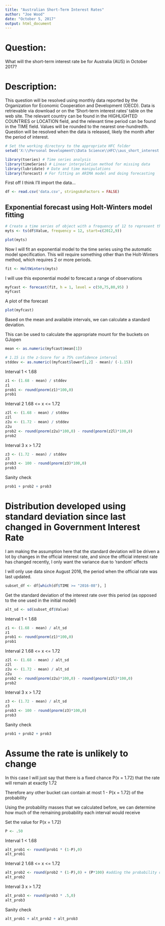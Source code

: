 ---
title: "Australian Short-Term Interest Rates"
author: "Joe Wood"
date: "October 5, 2017"
output: html_document
---

# Question:
What will the short-term interest rate be for Australia (AUS) in October 2017?

# Description:
This question will be resolved using monthly data reported by the Organization for Economic Cooperation and Development (OECD). Data is retrievable via download or on the 'Short-term interest rates' table on the web site.  The relevant country can be found in the HIGHLIGHTED COUNTRIES or LOCATION field, and the relevant time period can be found in the TIME field. Values will be rounded to the nearest one-hundredth. Question will be resolved when the data is released, likely the month after the period of interest.

```{r}
# Set the working directory to the appropriate HFC folder
setwd('X:\\Personal Development\\Data Science\\HFC\\aus_short_interest')
```


```{r}
library(tseries) # Time series analysis
library(timeSeries) # Linear interpolation method for missing data
library(lubridate) # Date and time manipulations
library(forecast) # For fitting an ARIMA model and doing forecasting
```

First off I think I'll import the data... 
```{r}
df <- read.csv('data.csv', stringsAsFactors = FALSE)
```

## Exponential forecast using Holt-Winters model fitting 

```{r}
# Create a time series of object with a frequency of 12 to represent that the data is monthly
myts <- ts(df$Value, frequency = 12, start=c(2012,9))

plot(myts)
```

Now I will fit an exponential model to the time series using the automatic model specification. This will require something other than the Holt-Winters method, which requires 2 or more periods. 
```{r}
fit <- HoltWinters(myts)
```


I will use this exponential model to forecast a range of observations 
```{r}
myfcast <- forecast(fit, h = 1, level = c(50,75,80,95) )
myfcast
```

A plot of the forecast 
```{r}
plot(myfcast)
```


Based on the mean and available intervals, we can calculate a standard deviation. 

This can be used to calculate the appropriate mount for the buckets on GJopen 

```{r}
mean <- as.numeric(myfcast$mean[1])

# 1.15 is the z-Score for a 75% confidence interval 
stddev <- as.numeric((myfcast$lower[1,2] - mean)/ (-1.15))
```


Interval 1 
< 1.68
```{r}
z1 <- (1.68 - mean) / stddev
z1
prob1 <- round(pnorm(z1)*100,0)
prob1
```

Interval 2
1.68 <= x <= 1.72
```{r}
z2l <- (1.68 - mean) / stddev
z2l
z2u <- (1.72 - mean) / stddev
z2u
prob2 <- round(pnorm(z2u)*100,0) - round(pnorm(z2l)*100,0)
prob2
```

Interval 3
x > 1.72
```{r}
z3 <- (1.72 - mean) / stddev
z3
prob3 <- 100 - round(pnorm(z3)*100,0)
prob3
```


Sanity check
```{r}
prob1 + prob2 + prob3
```

# Distribution developed using standard deviation since last changed in Government Interest Rate

I am making the assumption here that the standard deviation will be driven a lot by changes in the official interest rate, and since the official interest rate has changed recently, I only want the variance due to 'random' effects


I will only use data since August 2016, the period when the official rate was last updated. 
```{r}
subset_df <- df[which(df$TIME >= "2016-08"), ]
```

Get the standard deviation of the interest rate over this period (as opposed to the one used in the initial model)
```{r}
alt_sd <- sd(subset_df$Value)
```

Interval 1 
< 1.68
```{r}
z1 <- (1.68 - mean) / alt_sd
z1
prob1 <- round(pnorm(z1)*100,0)
prob1
```

Interval 2
1.68 <= x <= 1.72
```{r}
z2l <- (1.68 - mean) / alt_sd
z2l
z2u <- (1.72 - mean) / alt_sd
z2u
prob2 <- round(pnorm(z2u)*100,0) - round(pnorm(z2l)*100,0)
prob2
```

Interval 3
x > 1.72
```{r}
z3 <- (1.72 - mean) / alt_sd
z3
prob3 <- 100 - round(pnorm(z3)*100,0)
prob3
```


Sanity check
```{r}
prob1 + prob2 + prob3
```

# Assume the rate is unlikely to change

In this case I will just say that there is a fixed chance P(x = 1.72) that the rate will remain at exactly 1.72

Therefore any other bucket can contain at most 1 - P(x = 1.72) of the probability

Using the probability masses that we calculated before, we can determine how much of the remaining probability each interval would receive

Set the value for P(x = 1.72)
```{r}
P <- .50
```


Interval 1 
< 1.68
```{r}
alt_prob1 <- round(prob1 * (1-P),0)
alt_prob1
```
Interval 2
1.68 <= x <= 1.72
```{r}
alt_prob2 <- round(prob2 * (1-P),0) + (P*100) #adding the probability of being exactly 1.72
alt_prob2
```

Interval 3 
x > 1.72
```{r}
alt_prob3 <- round(prob3 * .5,0)
alt_prob3
```

Sanity check
```{r}
alt_prob1 + alt_prob2 + alt_prob3
```
